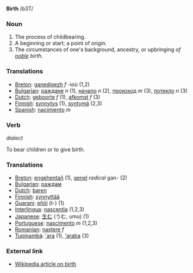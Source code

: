 '''Birth''' /b3T/

===Noun===
#The process of childbearing.
#A beginning or start; a point of origin.
#The circumstances of one's background, ancestry, or upbringing ''of [[noble]] birth''.

===Translations===

*[[Breton]]: [[ganedigezh]] ''f'' -ioù (1,2)
*[[Bulgarian]]: [[раждане]] ''n'' (1), [[начало]] ''n'' (2), [[произход]] ''m'' (3), [[потекло]] ''n'' (3)
*[[Dutch]]: [[geboorte]] ''f'' (1), [[afkomst]] ''f'' (3)
*[[Finnish]]: [[synnytys]] (1), [[syntymä]] (2,3)
*[[Spanish]]: [[nacimiento]] ''m''

===Verb=== ''dialect''

To bear children or to give birth.

===Translations===
*[[Breton]]: [[engehentañ]] (1), [[genel]] ''radical'' gan- (2)
*[[Bulgarian]]: [[раждам]]
*[[Dutch]]: [[baren]]
*[[Finnish]]: [[synnyttää]]
*[[Guarani]]: [[eñõi]] (t-) (1)
*[[Interlingua]]: [[nascentia]] (1,2,3)
*[[Japanese]]: [[生む]] (うむ, umu) (1)
*[[Portuguese]]: [[nascimento]] ''m'' (1,2,3)
*[[Romanian]]: [[naştere]] ''f''
*[[Tupinambá]]: [['ara]] (1), [['araba]] (3)

=== External link ===
* [[w:birth|Wikipedia article on birth]]